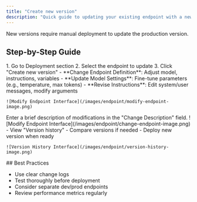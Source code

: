 ```yaml
---
title: "Create new version"
description: "Quick guide to updating your existing endpoint with a new version."
---
```


<Note>
  New versions require manual deployment to update the production version.
</Note>

## Step-by-Step Guide

<Steps>
  <Step title="Access Endpoint Settings">
    1. Go to Deployment section
    2. Select the endpoint to update
    3. Click "Create new version"
  </Step>

  <Step title="Modify Endpoint">
    - **Change Endpoint Definition**: Adjust model, instructions, variables
    - **Update Model Settings**: Fine-tune parameters (e.g., temperature, max tokens)
    - **Revise Instructions**: Edit system/user messages, modify arguments

    ![Modify Endpoint Interface](/images/endpoint/modify-endpoint-image.png)

  </Step>

<Step title="Describe Changes">
  Enter a brief description of modifications in the "Change Description" field.
  ![Modify Endpoint Interface](/images/endpoint/change-endpoint-image.png)
</Step>

  <Step title="Manage Versions">
    - View "Version history"
    - Compare versions if needed
    - Deploy new version when ready

    ![Version History Interface](/images/endpoint/version-history-image.png)

  </Step>
</Steps>
## Best Practices

- Use clear change logs
- Test thoroughly before deployment
- Consider separate dev/prod endpoints
- Review performance metrics regularly
